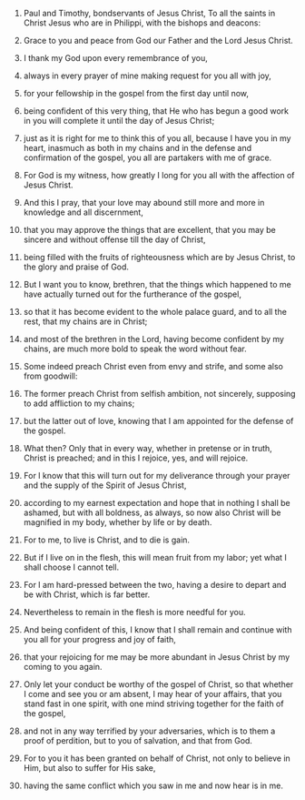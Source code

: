 
1. Paul and Timothy, bondservants of Jesus Christ, To all the saints in Christ Jesus who are in Philippi, with the bishops and deacons:

2. Grace to you and peace from God our Father and the Lord Jesus Christ.

3. I thank my God upon every remembrance of you,

4. always in every prayer of mine making request for you all with joy,

5. for your fellowship in the gospel from the first day until now,

6. being confident of this very thing, that He who has begun a good work in you will complete it until the day of Jesus Christ;

7. just as it is right for me to think this of you all, because I have you in my heart, inasmuch as both in my chains and in the defense and confirmation of the gospel, you all are partakers with me of grace.

8. For God is my witness, how greatly I long for you all with the affection of Jesus Christ.

9. And this I pray, that your love may abound still more and more in knowledge and all discernment,

10. that you may approve the things that are excellent, that you may be sincere and without offense till the day of Christ,

11. being filled with the fruits of righteousness which are by Jesus Christ, to the glory and praise of God.

12. But I want you to know, brethren, that the things which happened to me have actually turned out for the furtherance of the gospel,

13. so that it has become evident to the whole palace guard, and to all the rest, that my chains are in Christ;

14. and most of the brethren in the Lord, having become confident by my chains, are much more bold to speak the word without fear.

15. Some indeed preach Christ even from envy and strife, and some also from goodwill:

16. The former preach Christ from selfish ambition, not sincerely, supposing to add affliction to my chains;

17. but the latter out of love, knowing that I am appointed for the defense of the gospel.

18. What then? Only that in every way, whether in pretense or in truth, Christ is preached; and in this I rejoice, yes, and will rejoice.

19. For I know that this will turn out for my deliverance through your prayer and the supply of the Spirit of Jesus Christ,

20. according to my earnest expectation and hope that in nothing I shall be ashamed, but with all boldness, as always, so now also Christ will be magnified in my body, whether by life or by death.

21. For to me, to live is Christ, and to die is gain.

22. But if I live on in the flesh, this will mean fruit from my labor; yet what I shall choose I cannot tell.

23. For I am hard-pressed between the two, having a desire to depart and be with Christ, which is far better.

24. Nevertheless to remain in the flesh is more needful for you.

25. And being confident of this, I know that I shall remain and continue with you all for your progress and joy of faith,

26. that your rejoicing for me may be more abundant in Jesus Christ by my coming to you again.

27. Only let your conduct be worthy of the gospel of Christ, so that whether I come and see you or am absent, I may hear of your affairs, that you stand fast in one spirit, with one mind striving together for the faith of the gospel,

28. and not in any way terrified by your adversaries, which is to them a proof of perdition, but to you of salvation, and that from God.

29. For to you it has been granted on behalf of Christ, not only to believe in Him, but also to suffer for His sake,

30. having the same conflict which you saw in me and now hear is in me.


